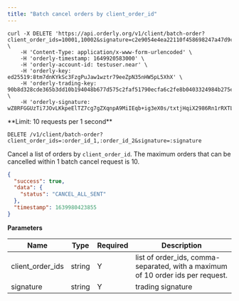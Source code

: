```yaml
---
title: "Batch cancel orders by client_order_id"
---
```


<RequestExample>

```shell
curl -X DELETE 'https://api.orderly.org/v1/client/batch-order?client_order_ids=10001,10002&signature=c2e9054e4ea22110f458698247a47d9c58f41ed8e947c01d5859b7798ced1c9d130c267ffec185d25c511167199cc3e7476cd850b4cb928ff08443f97abcbdc100' \
    -H 'Content-Type: application/x-www-form-urlencoded' \
    -H 'orderly-timestamp: 1649920583000' \
    -H 'orderly-account-id: testuser.near' \
    -H 'orderly-key: ed25519:8tm7dnKYkSc3FzgPuJaw1wztr79eeZpN35nHW5pL5XhX' \
    -H 'orderly-trading-key: 90b8d328cde365b3dd10b194048b677d575c2faf51790ecfa6c2fe8b0403324984b275e7bf4c486b4d713576cf20335e1230537c47aafdde0bd646af9b83a8d6' \
    -H 'orderly-signature: wZ8RFGGUzTi7JOvLKkpeElTZ7cg7gZXqnpA9MiIEqb+ig3eX0s/txtjHqiX2986Rn1rRXTLgMRHtgA4/WcfxAg=='
```
</RequestExample>
**Limit: 10 requests per 1 second**

`DELETE /v1/client/batch-order?client_order_ids=:order_id_1,:order_id_2&signature=:signature`

Cancel a list of orders by `client_order_id`. The maximum orders that can be cancelled within 1 batch cancel request is 10.

<ResponseExample>

```json Response
{
  "success": true,
  "data": {
    "status": "CANCEL_ALL_SENT"
  },
  "timestamp": 1639980423855
}
```
</ResponseExample>

**Parameters**

| Name             | Type   | Required | Description                                                                      |
| ---------------- | ------ | -------- | -------------------------------------------------------------------------------- |
| client_order_ids | string | Y        | list of order_ids, comma-separated, with a maximum of 10 order ids per request.  |
| signature        | string | Y        | trading signature                                                                |

